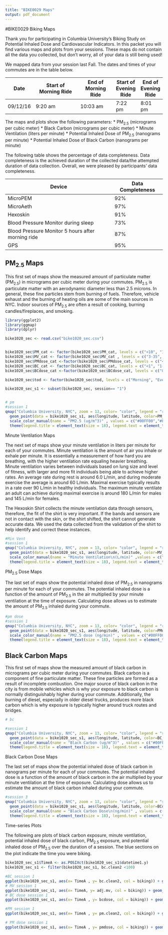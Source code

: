 ```yaml
---
title: "BIKE0029 Maps"
output: pdf_document
---
```


#BIKE0029 Biking Maps

Thank you for participating in Columbia University's Biking Study on Potential Inhaled Dose and Cardiovascular Indicators. In this packet you will find various maps and plots from your sessions. These maps do not contain all the data you collected, but don't worry, all of your data is still being used!


We mapped data from your session last Fall. The dates and times of your commutes are in the table below.

Date     | Start of Morning Ride  | End of Morning Ride | Start of Evening Ride | End of Evening Ride
---------| ---------------| ------------| --------| -------
09/12/16 | 9:20 am       | 10:03 am    | 7:22 pm | 8:01 pm 


The maps and plots show the following parameters: 
  * PM~2.5~ (micrograms per cubic meter)
  * Black Carbon (micrograms per cubic meter)
  * Minute Ventilation (liters per minute)
  * Potential Inhaled Dose of PM~2.5~ (nanograms per minute)
  * Potential Inhaled Dose of Black Carbon (nanograms per minute)

The following table shows the percentage of data completeness. Data completeness is the achieved duration of the collected data/the attempted duration of data collection. Overall, we were pleased by participants' data completeness. 

Device  |  Data Completeness
-------|---------------
MicroPEM  | 92%
MicroAeth | 97%
Hexoskin | 91%
Blood Pressure Monitor during sleep | 73%
Blood Pressure Monitor 5 hours after morning ride | 87%
GPS | 95%


\newpage 
## PM~2.5~ Maps

This first set of maps show the measured amount of particulate matter (PM~2.5~) in micrograms per cubic meter during your commutes. PM~2.5~ is particulate matter with an aerodynamic diameter less than 2.5 microns. In general, these fine particles stem from burning of fuels. Therefore, vehicle exhaust and the burning of heating oils are some of the main sources in NYC. Indoor sources of PM~2.5~ are often a result of cooking, burning candles/fireplaces, and smoking. 

```r
library(ggplot2)
library(ggmap)
library(dplyr)

bike1020_sec <- read.csv("bike1020_sec.csv")


bike1020_sec$PM_cat <- factor(bike1020_sec$PM_cat, levels = c("<10", "10-25", "25-50", ">50"))
bike1020_sec$MV_cat <- factor(bike1020_sec$MV_cat , levels = c("3-35", "35-50", "50-70", "70-170"))  
bike1020_sec$PMdose_cat <-factor(bike1020_sec$PMdose_cat, levels = c("<200", "200-350", "350-500", ">500"))
bike1020_sec$BC_cat <- factor(bike1020_sec$BC_cat, levels = c("<1", "1-2", "2-4", ">4"))
bike1020_sec$BCdose_cat <-factor(bike1020_sec$BCdose_cat, levels = c("0-40", "40-100", "100-200", ">200"))

bike1020_sec$tod <- factor(bike1020_sec$tod, levels = c("Morning", "Evening"))

bike1020_sec_s1 <- subset(bike1020_sec, session== "1")


# pm
#session 1
qmap("Columbia University, NYC", zoom = 13, color= "color", legend = "right") + 
  geom_point(data = bike1020_sec_s1, aes(longitude, latitude, color=PM_cat), size =2)  +facet_wrap(tod ~ day) +
  scale_color_manual(name = "PM2.5 (ug/m^3)" , values = c("#00FF00","#FFFF00", "#FF6600","#CC0000"), breaks= c("<10", "10-25", "25-50", ">50")) +
  theme(legend.title = element_text(size = 18), legend.text = element_text(size = 18), strip.text.x = element_text(size=16), strip.text.y = element_text(size = 16)) 

```
\newpage
Minute Ventilation Maps

The next set of maps show your minute ventilation in liters per minute for each of your commutes. Minute ventilation is the amount of air you inhale or exhale per minute. It is essentially a measurement of how hard you are breathing, with the higher ventilation rate equaling heavier breathing. Minute ventilation varies between individuals based on lung size and level of fitness, with larger and more fit individuals being able to achieve higher rates. An average rate during rest is around 6.0 L/min, and during moderate exercise the average is around 60 L/min. Maximal exercise typically results in a rate over 90 L/min in healthy individuals. The maximum minute ventilate an adult can achieve during maximal exercise is around 180 L/min for males and 145 L/min for females.


The Hexoskin Shirt collects the minute ventilation data through sensors, therefore, the fit of the shirt is very important. If the bands and sensors are not in contact with the skin, or the shirt shifted, the shirt cannot generate accurate data. We used the data collected from the validation of the shirt to help identify and correct these instances. 

 
```r
#Min Vent
#session 1
qmap("Columbia University, NYC", zoom = 13, color= "color", legend = "right") + 
  geom_point(data = bike1020_sec_s1, aes(longitude, latitude, color=MV_cat), size = 2) + ggtitle("Evening Ride") +
  scale_color_manual(name = "Minute Ventilation\n(L/min)" ,values = c("#00FF00","#FFFF00", "#FF6600","#CC0000"), breaks= c("3-35", "35-50", "50-70", "70-170")) +
  theme(legend.title = element_text(size = 18), legend.text = element_text(size = 18), strip.text.x = element_text(size = 16), strip.text.y = element_text(size=16))

```
\newpage
PM~2.5~ Dose Maps

The last set of maps show the potential inhaled dose of PM~2.5~ in nanograms per minute for each of your commutes. The potential inhaled dose is a function of the amount of PM~2.5~ in the air multiplied by your minute ventilation at the time of exposure. Calculating dose allows us to estimate the amount of PM~2.5~ inhaled during your commute. 

```r
#pm dose
#session 1
qmap("Columbia University, NYC", zoom = 13, color= "color", legend = "right") + 
  geom_point(data = bike1020_sec_s1, aes(longitude, latitude, color=PMdose_cat), size =2) + ggtitle("Evening Ride") +
  scale_color_manual(name = "PM2.5 dose (ng/min)" , values = c("#00FF00","#FFFF00", "#FF6600","#CC0000"), breaks= c("<200", "200-350", "350-500", ">500")) +
  theme(legend.title = element_text(size = 18), legend.text = element_text(size = 18), strip.text.x = element_text(size=16), strip.text.y = element_text(size = 16)) 

```

\newpage 
## Black Carbon Maps

This first set of maps show the measured amount of black carbon in micrograms per cubic meter during your commutes. Black carbon is a component of fine particulate matter. These fine particles are formed as a result of incomplete combustion. One major source of black carbon in the city is from mobile vehicles which is why your exposure to black carbon is normally distinguishably higher during your commute. Additionally, the burning of diesel, especially in older diesel trucks, produces more black carbon which is why exposure is typically higher around truck routes and bridges. 


```r
# bc

#session 1
qmap("Columbia University, NYC", zoom = 13, color= "color", legend = "right") + 
  geom_point(data = bike1020_sec_s1, aes(longitude, latitude, color=BC_cat), size =2) + facet_wrap(tod~day) +
  scale_color_manual(name = "Black Carbon (ug/m^3)" , values = c("#00FF00","#FFFF00", "#FF6600","#CC0000"), breaks= c("<1", "1-2", "2-4", ">4")) +
  theme(legend.title = element_text(size = 18), legend.text = element_text(size = 18), strip.text.x = element_text(size=16), strip.text.y = element_text(size = 16)) 

```
\newpage
Black Carbon Dose Maps

The last set of maps show the potential inhaled dose of black carbon in nanograms per minute for each of your commutes. The potential inhaled dose is a function of the amount of black carbon in the air multiplied by your minute ventilation at the time of exposure. Calculating dose allows us to estimate the amount of black carbon inhaled during your commute. 

```r

#session 3
qmap("Columbia University, NYC", zoom = 13, color= "color", legend = "right") + 
  geom_point(data = bike1020_sec_s1, aes(longitude, latitude, color=BCdose_cat), size = 2) +
  scale_color_manual(name = "Black Carbon Dose\n(ng/min)" , values = c("#00FF00","#FFFF00", "#FF6600","#CC0000"), breaks= c("0-40", "40-100", "100-200", ">200")) +
  theme(legend.title = element_text(size = 18), legend.text = element_text(size = 18), strip.text.x = element_text(size = 16), strip.text.y = element_text(size = 16))
```

\newpage
Time-series Plots

The following are plots of black carbon exposure, minute ventilation, potential inhaled dose of black carbon, PM~2.5~ exposure, and potential inhaled dose of PM~2.5~ over the duration of a session. The blue sections on the plot indicate the time you were biking. 

```r

bike1020_sec_s1$TimeA <- as.POSIXct(bike1020_sec_s1$datetime1.y)
bike1020_sec_s1 <- filter(bike1020_sec_s1, bc.clean2 <100)

```

```r

#BC session 1
ggplot(bike1020_sec_s1, aes(x= TimeA , y= bc.clean2, col = biking)) + geom_line() + xlab("Time of Day") + ylab("Black Carbon (ug/m^3)") + ggtitle("Black Carbon: Session 1") +theme(legend.position = "none", axis.text.x=element_text(size=18), axis.text.y= element_text(size=18), axis.title.x= element_text(size=18), axis.title.y= element_text(size=18), title= element_text(size=18))
# MV session 1
ggplot(bike1020_sec_s1, aes(x= TimeA, y= adj.mv, col = biking)) + geom_line() + xlab("Time of Day") + ylab("Minute Ventilation (l/min)") + ggtitle("Minute Ventilation: Session 1") +theme(legend.position = "none", axis.text.x=element_text(size=18), axis.text.y= element_text(size=18), axis.title.x= element_text(size=18), axis.title.y= element_text(size=18), title= element_text(size=18))
# BC dose session 1 
ggplot(bike1020_sec_s1, aes(x= TimeA , y= bcdose, col = biking)) + geom_line() + xlab("Time of Day") + ylab("Black Carbon Dose (ng/min)") + ggtitle("Black Carbon Dose: Session 1") +theme(legend.position = "none", axis.text.x=element_text(size=18), axis.text.y= element_text(size=18), axis.title.x= element_text(size=18), axis.title.y= element_text(size=18), title= element_text(size=18))

#PM session 1
ggplot(bike1020_sec_s1, aes(x= TimeA , y= pm.clean2, col = biking)) + geom_line() + xlab("Time of Day") + ylab("PM2.5 (ug/m^3)") + ggtitle("PM2.5: Session 1") +theme(legend.position = "none", axis.text.x=element_text(size=18), axis.text.y= element_text(size=18), axis.title.x= element_text(size=18), axis.title.y= element_text(size=18), title= element_text(size=18))

# PM dose session 1 
ggplot(bike1020_sec_s1, aes(x= TimeA , y= pmdose, col = biking)) + geom_line() + xlab("Time of Day") + ylab("PM2.5 Dose (ng/min)") + ggtitle("PM2.5 Dose: Session 1") +theme(legend.position = "none", axis.text.x=element_text(size=18), axis.text.y= element_text(size=18), axis.title.x= element_text(size=18), axis.title.y= element_text(size=18), title= element_text(size=18))


```
